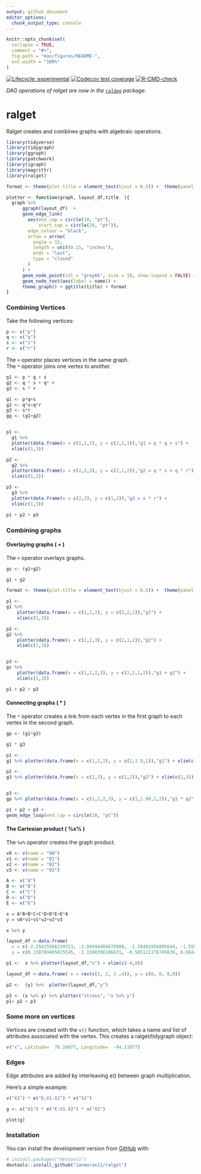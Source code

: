 ```yaml
---
output: github_document
editor_options: 
  chunk_output_type: console
---
```


<!-- README.md is generated from README.Rmd. Please edit that file -->


```r
knitr::opts_chunk$set(
  collapse = TRUE,
  comment = "#>",
  fig.path = "man/figures/README-",
  out.width = "100%"
)
```

<!-- badges: start -->
[![Lifecycle: experimental](https://img.shields.io/badge/lifecycle-experimental-orange.svg)](https://lifecycle.r-lib.org/articles/stages.html#experimental)
[![Codecov test coverage](https://codecov.io/gh/ianmoran11/ralget/branch/master/graph/badge.svg)](https://codecov.io/gh/ianmoran11/ralget?branch=master)
[![R-CMD-check](https://github.com/ianmoran11/ralget/workflows/R-CMD-check/badge.svg)](https://github.com/ianmoran11/ralget/actions)
<!-- badges: end -->

*DAG operations of ralget are now in the [`raldag`](https://github.com/ianmoran11/raldag) package.*

# ralget
Ralget creates and combines graphs with algebraic operations. 

```r
library(tidyverse)
library(tidygraph)
library(ggraph)
library(patchwork)
library(igraph)
library(magrittr)
library(ralget)
```

```r
format <- theme(plot.title = element_text(hjust = 0.5)) +  theme(panel.background = element_rect(fill = rgb(.95,.95,.95,1),color = NA)) 

plotter <- function(graph, layout_df,title  ){
  graph %>% 
      ggraph(layout_df)  +
      geom_edge_link(
        aes(end_cap = circle(10, "pt"),
            start_cap = circle(10, "pt")),
        edge_colour = "black",
        arrow = arrow(
          angle = 15,
          length = unit(0.15, "inches"),
          ends = "last",
          type = "closed"
        )
      ) +
      geom_node_point(col = "grey66", size = 10, show.legend = FALSE) +
      geom_node_text(aes(label = name)) +
      theme_graph() + ggtitle(title) + format 
}

```

### Combining Vertices 

Take the following vertices:
```r
p <- v("p") 
q <- v("q") 
s <- v("s") 
r <- v("r") 
```

The `+` operator places vertices in the same graph.  
The `*` operator joins one vertex to another. 

```r
g1 <- p * q + s
g2 <- q * s + q* r
g3 <- s * r
```

```r
g1 <- p*q+s
g2 <- q*s+q*r
g3 <- s*r
gg <- (g1+g2)


p1 <-
  g1 %>% 
  plotter(data.frame(x = c(1,2,2), y = c(2,2,1)),"g1 = p * q + s") +
  xlim(c(1,3))

p2 <-
  g2 %>% 
  plotter(data.frame(x = c(2,2,3), y = c(2,1,2)),"g2 = q * s + q * r") + 
  xlim(c(1,3))

p3 <-
  g3 %>% 
  plotter(data.frame(x = c(2,3), y = c(1,2)),"g3 = s * r") +
  xlim(c(1,3))

p1 + p2 + p3
```

### Combining graphs  
#### Overlaying graphs ( + )  

The `+` operator overlays graphs.


```r
gs <- (g1+g2)
```

```r
g1 + g2
```

```r
format <- theme(plot.title = element_text(hjust = 0.5)) +  theme(panel.background = element_rect(fill = rgb(.95,.95,.95,1),color = NA)) 

p1 <-
g1 %>%
    plotter(data.frame(x = c(1,2,2), y = c(2,2,1)),"g1") +
    xlim(c(1,3))

p2 <-
g2 %>%
    plotter(data.frame(x = c(2,2,3), y = c(2,1,2)),"g2") + 
    xlim(c(1,3))


p3 <-
gs %>%
    plotter(data.frame(x = c(1,2,2,3), y = c(2,2,1,2)),"g1 + g2") + 
    xlim(c(1,3))

p1 + p2 + p3

```

#### Connecting graphs ( * )  

The `*` operator creates a link from each vertex in the first graph to each vertex in the second graph. 
```r
gp <- (g1*g3)
```

```r
g1 * g3
```
```r
p1 <-
g1 %>% plotter(data.frame(x = c(1,2,2), y = c(2,1.9,1)),"g1") + xlim(c(1,3))

p2 <-
g3 %>% plotter(data.frame(x = c(2,3), y = c(1,2)),"g2") + xlim(c(1,3))


p3 <-
gp %>% plotter(data.frame(x = c(1,2,2,3), y = c(2,1.90,1,2)),"g1 * g2")  

p1 + p2 + p3 + 
geom_edge_loop(end_cap = circle(10, "pt")) 

```


#### The Cartesian product ( %x% )  

The `%x%` operator creates the graph product. 

```r
v0 <- v(name = "00") 
v1 <- v(name = "01") 
v2 <- v(name = "02") 
v3 <- v(name = "03") 

A <- v("A")
B <- v("B")
C <- v("C")
D <- v("D")
E <- v("E")

x = A*B+B*C+C*D+D*E+E*A
y = v0*v1+v1*v2+v2*v3
```

```r
x %x% y
```

```r
layout_df <-data.frame(
  x = c(-2.25625566239723, -2.06694404978908, -1.58402956895644, -1.55953811495272, -1.89737276852298), 
  y = c(0.138709465825545, -1.1508396186631, -0.585121176745636, 0.66449533913645, 1.38325400507676))

p1 <-  x %>% plotter(layout_df,"x") + xlim(c(-4,0))

layout_df <-data.frame( x = rev(c(1, 2, 3 ,4)), y = c(0, 0, 0,0)) 

p2 <-  (y) %>%  plotter(layout_df,"y")

p3 <- (x %x% y) %>% plotter("stress", "x %x% y") 
p1+ p2 + p3
```


### Some more on vertices 
Vertices are created with the `v()` function, which takes a name and list of attributes associated with the vertex. 
This creates a ralget/tidygraph object:
```r
v("x", Latitude=  78.26077, Longitude=  -94.11077)
```


### Edges 

Edge attributes are added by interleaving e() between graph multiplication. 

Here's a simple example:

```r
v("X1") * e("E:X1.X2") * v("X2")
```

```r
g <- v("X1") * e("E:X1.X2") * v("X2")

plot(g)
```


### Installation
You can install the development version from [GitHub](https://github.com/) with:
``` r
# install.packages("devtools")
devtools::install_github("ianmoran11/ralget")
```
